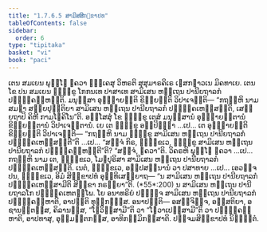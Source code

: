 ```yaml
---
title: "1.7.6.5 ສາມິສສິກ຺ຂາປທ"
tableOfContents: false
sidebar:
  order: 6
type: "tipitaka"
basket: "vi"
book: "paci"
---
```



<DynamicBreadcrumb />

<Division number="631" book="paci">

<Paragraph number="1960" book="paci">
ເຕນ ສມເຍນ ພຸທ຺ໂຘ ຠຄວາ ຠຄ຺ເຄສຸ ວິຫຣຕິ ສຸສຸມາຣຄິເຣ ເຠສກຬາວເນ ມິຄທາເຍ. ເຕນ ໂຂ ປນ ສມເຍນ ຠິກ຺ຂູ ໂກກນເທ ປາສາເທ ສາມິເສນ ຫຕ຺ເຖນ ປານີຍຖາລກໍ ປຏິຄ຺ຄຓ຺ຫນ຺ຕິ. ມນຸສ຺ສາ ອຸຊ຺ຌາຍນ຺ຕິ ຂິຍ຺ຍນ຺ຕິ ວິປາເຈນ຺ຕິ— “ກຖຎ຺ຫິ ນາມ ສມຓາ ສກ຺ຍປຸຕ຺ຕິຍາ ສາມິເສນ ຫຕ຺ເຖນ ປານີຍຖາລກໍ ປຏິຄ຺ຄເຫສ຺ສນ຺ຕິ, ເສຍ຺ຍຖາປິ ຄິຫີ ກາມໂຠຄິໂນ”ຕິ.
</Paragraph>

<Paragraph number="1961" book="paci">
ອສ຺ໂສສຸໍ ໂຂ ຠິກ຺ຂູ ເຕສໍ ມນຸສ຺ສານໍ ອຸຊ຺ຌາຍນ຺ຕານໍ ຂິຍ຺ຍນ຺ຕານໍ ວິປາເຈນ຺ຕານໍ. ເຍ ເຕ ຠິກ຺ຂູ ອປ຺ປິຈ຺ຉາ …ເປ… ເຕ ອຸຊ຺ຌາຍນ຺ຕິ ຂິຍ຺ຍນ຺ຕິ ວິປາເຈນ຺ຕິ— “ກຖຎ຺ຫິ ນາມ ຠິກ຺ຂູ ສາມິເສນ ຫຕ຺ເຖນ ປານີຍຖາລກໍ ປຏິຄ຺ຄເຫສ຺ສນ຺ຕີ”ຕິ …ເປ… “ສຈ຺ຈໍ ກິຣ, ຠິກ຺ຂເວ, ຠິກ຺ຂູ ສາມິເສນ ຫຕ຺ເຖນ ປານີຍຖາລກໍ ປຏິຄ຺ຄຓ຺ຫນ຺ຕີ”ຕິ? “ສຈ຺ຈໍ, ຠຄວາ”ຕິ. ວິຄຣຫິ ພຸທ຺ໂຘ ຠຄວາ …ເປ… ກຖຎ຺ຫິ ນາມ ເຕ, ຠິກ຺ຂເວ, ໂມຆປຸຣິສາ ສາມິເສນ ຫຕ຺ເຖນ ປານີຍຖາລກໍ ປຏິຄ຺ຄເຫສ຺ສນ຺ຕິ. ເນຕໍ, ຠິກ຺ຂເວ, ອປ຺ປສນ຺ນານໍ ວາ ປສາທາຍ …ເປ… ເອວຎ຺ຈ ປນ, ຠິກ຺ຂເວ, ອິມໍ ສິກ຺ຂາປທໍ ອຸທ຺ທິເສຍ຺ຍາຖ—
</Paragraph>

<Paragraph number="1962" book="paci">
<Emphasis>“ນ ສາມິເສນ ຫຕ຺ເຖນ ປານີຍຖາລກໍ ປຏິຄ຺ຄເຫສ຺ສາມີຕິ ສິກ຺ຂາ ກຣຓີຍາ”</Emphasis>ຕິ. (*55*:<Emphasis>200</Emphasis>)
</Paragraph>

<Paragraph number="1963" book="paci">
ນ ສາມິເສນ ຫຕ຺ເຖນ ປານີຍຖາລໂກ ປຏິຄ຺ຄເຫຕພ຺ໂພ. ໂຍ ອນາທຣິຍໍ ປຏິຈ຺ຈ ສາມິເສນ ຫຕ຺ເຖນ ປານີຍຖາລກໍ ປຏິຄ຺ຄຓ຺ຫາຕິ, ອາປຕ຺ຕິ ທຸກ຺ກຏສ຺ສ.
</Paragraph>

<Paragraph number="1964" book="paci">
ອນາປຕ຺ຕິ— ອສຎ຺ຈິຈ຺ຈ, ອສ຺ສຕິຍາ, ອຊານນ຺ຕສ຺ສ, ຄິລານສ຺ສ, “ໂຘວິສ຺ສາມີ”ຕິ ວາ “ໂຘວາເປສ຺ສາມີ”ຕິ ວາ ປຏິຄ຺ຄຓ຺ຫາຕິ, ອາປທາສຸ, ອຸມ຺ມຕ຺ຕກສ຺ສ, ອາທິກມ຺ມິກສ຺ສາຕິ.

</Paragraph>
</Division>

<Paragraph number="1965" type="center" book="paci">
ປຎ຺ຈມສິກ຺ຂາປທໍ ນິຏ຺ຐິຕໍ.
</Paragraph>